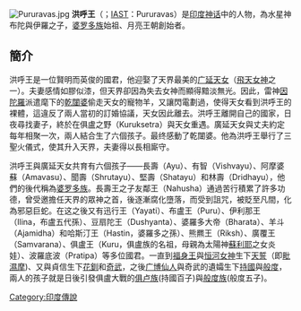 {{多個問題|
{{copyedit|time=2016-06-16T03:42:44+00:00}}
{{unreferenced|time=2016-06-16T03:42:44+00:00}}
}}
[[File:Pururavas.jpg|thumb]]
'''洪呼王'''（{{lang-sa|पुरूरवस्}}；[[IAST|IAST]]：Pururavas）是[[印度神话|印度神话]]中的人物，為水星神布陀與伊羅之子，[[摩诃婆罗多人物列表|婆罗多族]]始祖、月亮王朝創始者。

==簡介==
洪呼王是一位賢明而英俊的國君，他迎娶了天界最美的[[广延天女|广延天女]]（[[飛天女神|飛天女神]]之一）。夫妻感情如膠似漆，但天界卻因為失去女神而顯得黯淡無光。因此，雷神[[因陀羅|因陀羅]]派遣麾下的[[乾闥婆|乾闥婆]]偷走天女的寵物羊，又讓閃電劃過，使得天女看到洪呼王的裸體，這違反了兩人當初的訂婚協議，天女因此離去。洪呼王離開自己的國家，日夜尋找妻子，終於在俱盧之野（Kuruksetra）與天女重遇。廣延天女與丈夫約定每年相聚一次，兩人結合生了六個孩子。最终感動了乾闥婆。他為洪呼王舉行了三聖火儀式，使其升入天界，夫妻得以長相廝守。

洪呼王與廣延天女共育有六個孩子——長壽（Ayu）、有智（Vishvayu）、阿摩婆蘇（Amavasu）、聞壽（Shrutayu）、堅壽（Shatayu）和林壽（Dridhayu），他們的後代稱為[[摩诃婆罗多人物列表|婆罗多族]]。長壽王之子友鄰王（Nahusha）通過苦行積累了許多功德，曾受邀擔任天界的眾神之首，後逐漸腐化墮落，而受到詛咒，被貶至凡間，化為邪惡巨蛇。在这之後又有迅行王（Yayati）、布盧王（Puru）、伊利那王 （Ilina，布盧五代孫）、豆扇陀王（Dushyanta）、婆羅多大帝（Bharata）、羊斗（Ajamidha）和哈斯汀王（Hastin，婆羅多之孫）、熊羆王（Riksh）、廣覆王（Samvarana）、俱盧王（Kuru，俱盧族的名祖，母親為太陽神[[蘇利耶|蘇利耶]]之女炎娃）、波羅底波（Pratipa）等多位國君。一直到[[福身王|福身王]]與[[恒河女神|恒河女神]]生下[[天誓|天誓]]（即[[毗濕摩|毗濕摩]])、又與貞信生下[[花钏王|花釧]]和[[奇武|奇武]]，之後[[广博仙人|广博仙人]]與奇武的遺孀生下[[持國|持國]]與[[般度|般度]]，兩人的孩子就是日後引發俱盧大戰的[[俱卢族|俱卢族]](持國百子)與[[般度族|般度族]](般度五子)。
{{commonscat|Pururavas}}
{{印度神話}}

[[Category:印度傳說|Category:印度傳說]]